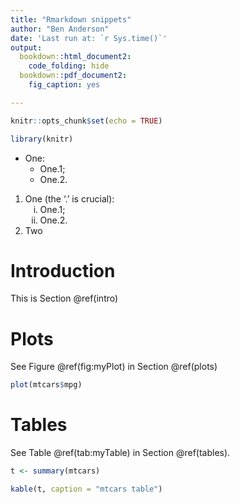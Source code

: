 ```yaml
---
title: "Rmarkdown snippets"
author: "Ben Anderson"
date: 'Last run at: `r Sys.time()`'
output:
  bookdown::html_document2:
    code_folding: hide
  bookdown::pdf_document2:
    fig_caption: yes

---
```


```r
knitr::opts_chunk$set(echo = TRUE)

library(knitr)
```

 * One:
    * One.1;
    * One.2.

1. One (the '.' is crucial):
    i) One.1;
    ii) One.2.
2. Two

# Introduction {#intro}

This is Section \@ref(intro)

# Plots {#plots}

See Figure \@ref(fig:myPlot) in Section \@ref(plots)

```r
plot(mtcars$mpg)
```

# Tables {#tables}

See Table \@ref(tab:myTable) in Section \@ref(tables).

```r
t <- summary(mtcars)

kable(t, caption = "mtcars table")
```